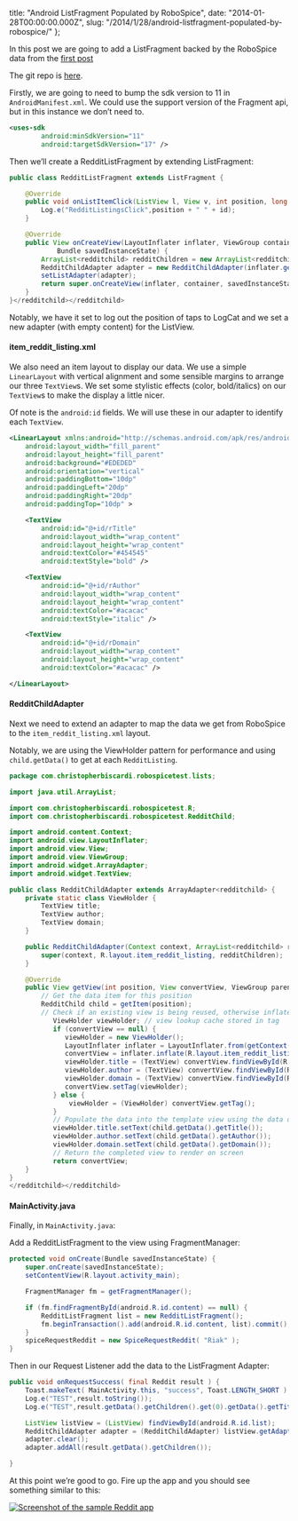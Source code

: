   title: "Android ListFragment Populated by RoboSpice",
  date: "2014-01-28T00:00:00.000Z",
  slug:
    "/2014/1/28/android-listfragment-populated-by-robospice/"
};

In this post we are going to add a ListFragment backed by
the RoboSpice data from the
[first post](http://www.christopherbiscardi.com/2014/01/27/android-robospice-with-googlehttpclient/)

The git repo is
[here](https://github.com/ChristopherBiscardi/robospice-googlehttpclient-example/tree/8f64ab7d761d095737811018624b0da31b6e4b7b).

Firstly, we are going to need to bump the sdk version to 11
in `AndroidManifest.xml`. We could use the support version
of the Fragment api, but in this instance we don’t need to.

```xml
<uses-sdk
        android:minSdkVersion="11"
        android:targetSdkVersion="17" />
```

Then we’ll create a RedditListFragment by extending
ListFragment:

```java
public class RedditListFragment extends ListFragment {

    @Override
    public void onListItemClick(ListView l, View v, int position, long id) {
        Log.e("RedditListingsClick",position + " " + id);
    }

    @Override
    public View onCreateView(LayoutInflater inflater, ViewGroup container,
            Bundle savedInstanceState) {
        ArrayList<redditchild> redditChildren = new ArrayList<redditchild>();
        RedditChildAdapter adapter = new RedditChildAdapter(inflater.getContext(), redditChildren);
        setListAdapter(adapter);
        return super.onCreateView(inflater, container, savedInstanceState);
    }
}</redditchild></redditchild>
```

Notably, we have it set to log out the position of taps to
LogCat and we set a new adapter (with empty content) for the
ListView.

#### item_reddit_listing.xml

We also need an item layout to display our data. We use a
simple `LinearLayout` with vertical alignment and some
sensible margins to arrange our three `TextView`s. We set
some stylistic effects (color, bold/italics) on our
`TextView`s to make the display a little nicer.

Of note is the `android:id` fields. We will use these in our
adapter to identify each `TextView`.

```xml
<LinearLayout xmlns:android="http://schemas.android.com/apk/res/android"
    android:layout_width="fill_parent"
    android:layout_height="fill_parent"
    android:background="#EDEDED"
    android:orientation="vertical"
    android:paddingBottom="10dp"
    android:paddingLeft="20dp"
    android:paddingRight="20dp"
    android:paddingTop="10dp" >

    <TextView
        android:id="@+id/rTitle"
        android:layout_width="wrap_content"
        android:layout_height="wrap_content"
        android:textColor="#454545"
        android:textStyle="bold" />

    <TextView
        android:id="@+id/rAuthor"
        android:layout_width="wrap_content"
        android:layout_height="wrap_content"
        android:textColor="#acacac"
        android:textStyle="italic" />

    <TextView
        android:id="@+id/rDomain"
        android:layout_width="wrap_content"
        android:layout_height="wrap_content"
        android:textColor="#acacac" />

</LinearLayout>
```

#### RedditChildAdapter

Next we need to extend an adapter to map the data we get
from RoboSpice to the `item_reddit_listing.xml` layout.

Notably, we are using the ViewHolder pattern for performance
and using `child.getData()` to get at each `RedditListing`.

```java
package com.christopherbiscardi.robospicetest.lists;

import java.util.ArrayList;

import com.christopherbiscardi.robospicetest.R;
import com.christopherbiscardi.robospicetest.RedditChild;

import android.content.Context;
import android.view.LayoutInflater;
import android.view.View;
import android.view.ViewGroup;
import android.widget.ArrayAdapter;
import android.widget.TextView;

public class RedditChildAdapter extends ArrayAdapter<redditchild> {
    private static class ViewHolder {
        TextView title;
        TextView author;
        TextView domain;
    }

    public RedditChildAdapter(Context context, ArrayList<redditchild> redditChildren) {
        super(context, R.layout.item_reddit_listing, redditChildren);
    }

    @Override
    public View getView(int position, View convertView, ViewGroup parent) {
        // Get the data item for this position
        RedditChild child = getItem(position);
        // Check if an existing view is being reused, otherwise inflate the view
           ViewHolder viewHolder; // view lookup cache stored in tag
           if (convertView == null) {
              viewHolder = new ViewHolder();
              LayoutInflater inflater = LayoutInflater.from(getContext());
              convertView = inflater.inflate(R.layout.item_reddit_listing, null);
              viewHolder.title = (TextView) convertView.findViewById(R.id.rTitle);
              viewHolder.author = (TextView) convertView.findViewById(R.id.rAuthor);
              viewHolder.domain = (TextView) convertView.findViewById(R.id.rDomain);
              convertView.setTag(viewHolder);
           } else {
               viewHolder = (ViewHolder) convertView.getTag();
           }
           // Populate the data into the template view using the data object
           viewHolder.title.setText(child.getData().getTitle());
           viewHolder.author.setText(child.getData().getAuthor());
           viewHolder.domain.setText(child.getData().getDomain());
           // Return the completed view to render on screen
           return convertView;
    }
}
</redditchild></redditchild>
```

#### MainActivity.java

Finally, in `MainActivity.java`:

Add a RedditListFragment to the view using FragmentManager:

```java
protected void onCreate(Bundle savedInstanceState) {
    super.onCreate(savedInstanceState);
    setContentView(R.layout.activity_main);

    FragmentManager fm = getFragmentManager();

    if (fm.findFragmentById(android.R.id.content) == null) {
        RedditListFragment list = new RedditListFragment();
        fm.beginTransaction().add(android.R.id.content, list).commit();
    }
    spiceRequestReddit = new SpiceRequestReddit( "Riak" );
}
```

Then in our Request Listener add the data to the
ListFragment Adapter:

```java
public void onRequestSuccess( final Reddit result ) {
    Toast.makeText( MainActivity.this, "success", Toast.LENGTH_SHORT ).show();
    Log.e("TEST",result.toString());
    Log.e("TEST",result.getData().getChildren().get(0).getData().getTitle());

    ListView listView = (ListView) findViewById(android.R.id.list);
    RedditChildAdapter adapter = (RedditChildAdapter) listView.getAdapter();
    adapter.clear();
    adapter.addAll(result.getData().getChildren());

}
```

At this point we’re good to go. Fire up the app and you
should see something similar to this:

[![Screenshot of the sample Reddit app](http://res.cloudinary.com/diqzbm8lz/image/upload/h_300,w_188/v1428611518/Screenshot_2014-01-27-16-44-50_njyscb.png)](http://res.cloudinary.com/diqzbm8lz/image/upload/v1428611518/Screenshot_2014-01-27-16-44-50_njyscb.png)
